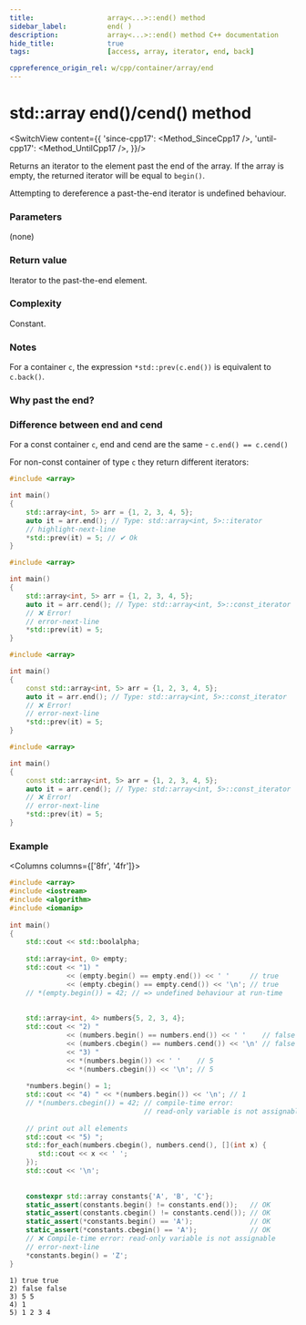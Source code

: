 ```yaml
---
title:					array<...>::end() method
sidebar_label:			end( )
description:			array<...>::end() method C++ documentation
hide_title:				true
tags:					[access, array, iterator, end, back]

cppreference_origin_rel: w/cpp/container/array/end
---
```





<!-- Terms -->

<!----------------- Codes ---------------------->

<!-- end() -->


# std::array end()/cend() method

<SwitchView content={{
		'since-cpp17': <Method_SinceCpp17 />,
		'until-cpp17': <Method_UntilCpp17 />,
	}}/>

Returns an <Tooltip title={Term_ContAlias_Iterator}>iterator</Tooltip> to the element past the end of the array.
If the array is empty, the returned iterator will be equal to `begin()`.

Attempting to dereference a past-the-end iterator is <Tooltip title={Term_UndefinedBehaviour}>undefined behaviour</Tooltip>.

### Parameters

(none)

### Return value

Iterator to the past-the-end element.

### Complexity

Constant.

### Notes

For a container `c`, the expression `*std::prev(c.end())` is equivalent to `c.back()`.

### Why past the end?

<ImproveSection />

### Difference between end and cend

For a const container `c`, end and cend are the same - `c.end() == c.cend()`

For non-const container of type `c` they return different iterators:

<Tabs>
<TabItem value="non-const-container" label="Non const container" default>

<Tabs>
<TabItem value="end" label="end" default>

```cpp
#include <array>

int main()
{
	std::array<int, 5> arr = {1, 2, 3, 4, 5};
	auto it = arr.end(); // Type: std::array<int, 5>::iterator
	// highlight-next-line
	*std::prev(it) = 5; // ✔ Ok
}
```

</TabItem>
<TabItem value="cend" label="cend" default>

```cpp
#include <array>

int main()
{
	std::array<int, 5> arr = {1, 2, 3, 4, 5};
	auto it = arr.cend(); // Type: std::array<int, 5>::const_iterator
	// ❌ Error! 
	// error-next-line
	*std::prev(it) = 5;
}
```

</TabItem>
</Tabs>

</TabItem>
<TabItem value="const-container" label="Const container">

<Tabs>
<TabItem value="end" label="end" default>

```cpp
#include <array>

int main()
{
	const std::array<int, 5> arr = {1, 2, 3, 4, 5};
	auto it = arr.end(); // Type: std::array<int, 5>::const_iterator
	// ❌ Error! 
	// error-next-line
	*std::prev(it) = 5;
}
```

</TabItem>
<TabItem value="cend" label="cend" default>

```cpp
#include <array>

int main()
{
	const std::array<int, 5> arr = {1, 2, 3, 4, 5};
	auto it = arr.cend(); // Type: std::array<int, 5>::const_iterator
	// ❌ Error! 
	// error-next-line
	*std::prev(it) = 5;
}
```

</TabItem>
</Tabs>

</TabItem>
</Tabs>

### Example

<Columns columns={['8fr', '4fr']}>
<div>

```cpp title='Main.cpp' showLineNumbers
#include <array>
#include <iostream>
#include <algorithm>
#include <iomanip>
 
int main()
{
	std::cout << std::boolalpha;
 
	std::array<int, 0> empty;
	std::cout << "1) "
			  << (empty.begin() == empty.end()) << ' '     // true
			  << (empty.cbegin() == empty.cend()) << '\n'; // true
	// *(empty.begin()) = 42; // => undefined behaviour at run-time
 
 
	std::array<int, 4> numbers{5, 2, 3, 4};
	std::cout << "2) "
			  << (numbers.begin() == numbers.end()) << ' '    // false
			  << (numbers.cbegin() == numbers.cend()) << '\n' // false
			  << "3) "
			  << *(numbers.begin()) << ' '    // 5
			  << *(numbers.cbegin()) << '\n'; // 5
 
	*numbers.begin() = 1;
	std::cout << "4) " << *(numbers.begin()) << '\n'; // 1
	// *(numbers.cbegin()) = 42; // compile-time error: 
								 // read-only variable is not assignable
 
	// print out all elements
	std::cout << "5) ";
	std::for_each(numbers.cbegin(), numbers.cend(), [](int x) {
	   std::cout << x << ' ';
	});
	std::cout << '\n';
 
 
	constexpr std::array constants{'A', 'B', 'C'};
	static_assert(constants.begin() != constants.end());   // OK
	static_assert(constants.cbegin() != constants.cend()); // OK
	static_assert(*constants.begin() == 'A');              // OK
	static_assert(*constants.cbegin() == 'A');             // OK
	// ❌ Compile-time error: read-only variable is not assignable
	// error-next-line
	*constants.begin() = 'Z'; 
}
```

</div>
<div>

```plaintext title="Possible output"
1) true true
2) false false
3) 5 5
4) 1
5) 1 2 3 4
```

</div>
</Columns>
